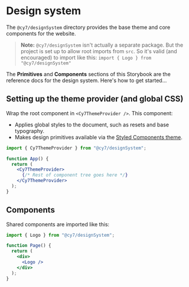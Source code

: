 
<Meta title="Guide / Design system" />

# Design system

The `@cy7/designSystem` directory provides the base theme and core components for the website.

> **Note:** `@cy7/designSystem` isn't actually a separate package. But the project is set up to allow root imports from `src`. So it's valid (and encouraged) to import like this: `import { Logo } from "@cy7/designSystem"`

The **Primitives** and **Components** sections of this Storybook are the reference docs for the design system. Here's how to get started...

## Setting up the theme provider (and global CSS)

Wrap the root component in `<Cy7ThemeProvider />`. This component:

- Applies global styles to the document, such as resets and base typography.
- Makes design primitives available via the [Styled Components theme](https://www.styled-components.com/docs/advanced#theming).

```jsx
import { Cy7ThemeProvider } from "@cy7/designSystem";

function App() {
  return (
    <Cy7ThemeProvider>
      {/* Rest of component tree goes here */}
    </Cy7ThemeProvider>
  );
}
```

## Components

Shared components are imported like this:

```jsx
import { Logo } from "@cy7/designSystem";

function Page() {
  return (
    <div>
      <Logo />
    </div>
  );
}
```

